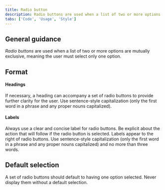 ```yaml
---
title: Radio button
description: Radio buttons are used when a list of two or more options are mutually exclusive, meaning the user must select only one option.
tabs: ['Code', 'Usage', 'Style']
---
```


## General guidance

_Radio buttons_ are used when a list of two or more options are mutually exclusive, meaning the user must select only one option.

## Format

#### Headings

If necessary, a heading can accompany a set of radio buttons to provide further clarity for the user. Use sentence-style capitalization (only the first word in a phrase and any proper nouns capitalized).

#### Labels

Always use a clear and concise label for radio buttons. Be explicit about the action that will follow if the radio button is selected. Labels appear to the right of radio buttons. Use sentence-style capitalization (only the first word in a phrase and any proper nouns capitalized) and no more than three words.

## Default selection

A set of radio buttons should default to having one option selected. Never display them without a default selection.
